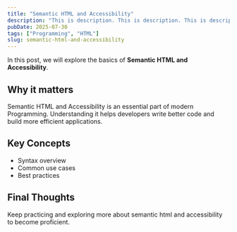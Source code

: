 ```yaml
---
title: "Semantic HTML and Accessibility"
description: "This is description. This is description. This is description. This is description. This is description. This is description. This is description. "
pubDate: 2025-07-30
tags: ["Programming", "HTML"]
slug: semantic-html-and-accessibility
---
```


In this post, we will explore the basics of **Semantic HTML and Accessibility**.

## Why it matters

Semantic HTML and Accessibility is an essential part of modern Programming. Understanding it helps developers write better code and build more efficient applications.

## Key Concepts

- Syntax overview
- Common use cases
- Best practices

## Final Thoughts

Keep practicing and exploring more about semantic html and accessibility to become proficient.
